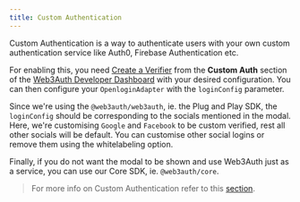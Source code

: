 ```yaml
---
title: Custom Authentication
---
```


Custom Authentication is a way to authenticate users with your own custom authentication service like Auth0, Firebase Authentication etc.

For enabling this, you need [Create a Verifier](/custom-authentication/verifiers) from the **Custom Auth** section of the
[Web3Auth Developer Dashboard](https://dashboard.web3auth.io) with your desired configuration. You can then configure your `OpenloginAdapter` with the
`loginConfig` parameter.

Since we're using the `@web3auth/web3auth`, ie. the Plug and Play SDK, the `loginConfig` should be corresponding to the socials mentioned in the
modal. Here, we're customising `Google` and `Facebook` to be custom verified, rest all other socials will be default. You can customise other social
logins or remove them using the whitelabeling option.

Finally, if you do not want the modal to be shown and use Web3Auth just as a service, you can use our Core SDK, ie. `@web3auth/core`.

> For more info on Custom Authentication refer to this [section](/custom-authentication/).
